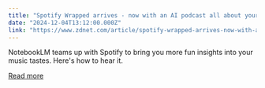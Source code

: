 ```yaml
---
title: "Spotify Wrapped arrives - now with an AI podcast all about your year in music"
date: "2024-12-04T13:12:00.000Z"
link: "https://www.zdnet.com/article/spotify-wrapped-arrives-now-with-an-ai-podcast-all-about-your-year-in-music/"
---
```


NotebookLM teams up with Spotify to bring you more fun insights into your music tastes. Here's how to hear it.

[Read more](https://www.zdnet.com/article/spotify-wrapped-arrives-now-with-an-ai-podcast-all-about-your-year-in-music/)
